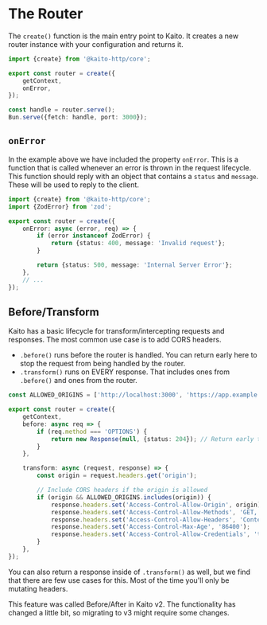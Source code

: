 # The Router

The `create()` function is the main entry point to Kaito. It creates a new router instance with your configuration and returns it.

```ts
import {create} from '@kaito-http/core';

export const router = create({
	getContext,
	onError,
});

const handle = router.serve();
Bun.serve({fetch: handle, port: 3000});
```

## `onError`

In the example above we have included the property `onError`. This is a function that is called whenever an error is thrown in the request lifecycle. This function should reply with an object that contains a `status` and `message`. These will be used to reply to the client.

```ts
import {create} from '@kaito-http/core';
import {ZodError} from 'zod';

export const router = create({
	onError: async (error, req) => {
		if (error instanceof ZodError) {
			return {status: 400, message: 'Invalid request'};
		}

		return {status: 500, message: 'Internal Server Error'};
	},
	// ...
});
```

## Before/Transform

Kaito has a basic lifecycle for transform/intercepting requests and responses. The most common use case is to add CORS headers.

- `.before()` runs before the router is handled. You can return early here to stop the request from being handled by the router.
- `.transform()` runs on EVERY response. That includes ones from `.before()` and ones from the router.

```ts
const ALLOWED_ORIGINS = ['http://localhost:3000', 'https://app.example.com'];

export const router = create({
	getContext,
	before: async req => {
		if (req.method === 'OPTIONS') {
			return new Response(null, {status: 204}); // Return early to skip the router. This response will be passed to `.transform()`
		}
	},

	transform: async (request, response) => {
		const origin = request.headers.get('origin');

		// Include CORS headers if the origin is allowed
		if (origin && ALLOWED_ORIGINS.includes(origin)) {
			response.headers.set('Access-Control-Allow-Origin', origin);
			response.headers.set('Access-Control-Allow-Methods', 'GET, POST, PUT, DELETE, OPTIONS');
			response.headers.set('Access-Control-Allow-Headers', 'Content-Type, Authorization');
			response.headers.set('Access-Control-Max-Age', '86400');
			response.headers.set('Access-Control-Allow-Credentials', 'true');
		}
	},
});
```

You can also return a response inside of `.transform()` as well, but we find that there are few use cases for this. Most of the time you'll only be mutating headers.

This feature was called Before/After in Kaito v2. The functionality has changed a little bit, so migrating to v3 might require some changes.

